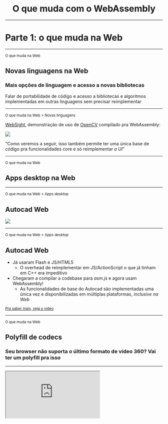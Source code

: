 

<center>

# O que muda com o WebAssembly

</center>

---


# Parte 1: o que muda na Web

---

<small>O que muda na Web</small>

## Novas linguagens na Web

### Mais opções de linguagem e acesso a novas bibliotecas

<Notes>

Falar de portabilidade de código e acesso a bibliotecas e algoritmos implementadas em outras linguagens sem precisar reimplementar

</Notes>

---

<small>O que muda na Web > Novas linguagens</small>

[WebSight](https://github.com/Web-Sight/WebSight), demonstração de uso de [OpenCV](https://opencv.org/) compilado pra WebAssembly:

![](./assets/images/websightdemo.gif)

<Notes>

"Como veremos a seguir, isso também permite ter uma única base de código pra funcionalidades core e só reimplementar _a UI_"

</Notes>

---

<small>O que muda na Web</small>

## Apps desktop na Web

---

<small>O que muda na Web > Apps desktop</small>

## Autocad Web

![](./assets/images/autocad-web.png)

---

<small>O que muda na Web > Apps desktop</small>

## Autocad Web

- Já usaram Flash e JS/HTML5
  - O overhead de reimplementar em JS/ActionScript o que já tinham em C++ era impeditivo
- Chegaram a compilar a codebase para _asm.js_ e agora usam WebAssembly!
  - As funcionalidades de base do Autocad são implementadas uma única vez e disponibilizadas em múltiplas plataformas, _inclusive na Web_

<small>
  <a href="https://youtu.be/BnYq7JapeDA">Pra saber mais, veja o vídeo</a>
</small>

---

<small>O que muda na Web</small>

## Polyfill de codecs

### Seu browser não suporta o último formato de vídeo 360? Vai ter um polyfill pra isso

---

<iframe
  style={{ width: "90vw", height: "90vh", maxWidth: 900 }}
  src="https://brionv.com/misc/ogv.js/demo2/#file=Caminandes_3_-_Llamigos_-_Blender_Animated_Short.webm&size=360p.av1.webm&source=av1"
/>

---

<small>O que muda na Web</small>

## Jogos

### A Unity já exporta seus jogos pra WebAssembly _hoje_!

---

<small>O que muda na Web > Caso de estudo da Unity com WebAssembly</small>

## Benchmark da Unity (_time to screen_)

![](./assets/images/macos-performance-unity.png)

---

<small>O que muda na Web > Caso de estudo da Unity com WebAssembly</small>

## Benchmark da Unity (_code size_)

![](./assets/images/codesize-unity.png)

---

<small>O que muda na Web > Apps desktop</small>

## Outros casos de sucesso

- O Figma [também migrou seu web app de _asm.js_ para WebAssembly](https://www.figma.com/blog/webassembly-cut-figmas-load-time-by-3x/) e diminuiram o tempo de carregamento em **mais de 3x**
- O Google Earth voltou <strike>pra Web</strike> pro Chrome 🙄 [graças ao WebAssembly](https://medium.com/google-earth/earth-on-web-the-road-to-cross-browser-7338e0f46278)
- [O Chrome dá suporte a PWAs em todas as plataformas desktop](https://developers.google.com/web/progressive-web-apps/desktop), integrando web apps cada vez mais com elas 🎉

---


# Parte 2: o que muda fora da Web

### <span><q>WebAssembly is not a way to run code other than JavaScript on the web; WebAssembly is a tiny, embeddable language that you can use almost anywhere</q><br/>— [WebAssembly is more than the web](https://words.steveklabnik.com/webassembly-is-more-than-just-the-web)</span>

---

<small>O que muda fora da Web</small>

## Runtimes JavaScript

### Node.js, Electron, Johnny-Five, React Native...

---

<small>Runtimes Javascript</small>

## Performance nativa no Node.js sem compilação

A Mozilla recentemente reimplementou parte de seu módulo [sourcemap-decoder](https://npm.im/sourcemap-decoder) em WebAssembly e [o tornou de 5 a 10x mais rápido](https://hacks.mozilla.org/2018/01/oxidizing-source-maps-with-rust-and-webassembly/):

![](./assets/images/sourcemap-decoder-benchmark.png)

---

<small>Runtimes Javascript</small>

## Performance nativa no Electron

[Finda](https://keminglabs.com/finda/), um app Electron para macOS, reporta [nesse post](https://keminglabs.com/blog/building-a-fast-electron-app-with-rust/) como ele usa Rust e WebAssembly para procurar por arquivos, abas abertas, histórico de navegador e muito mais em **menos de 1ms**

---

<small>O que muda fora da Web</small>

## Serverless

---

<small>O que muda fora da Web > Serverless</small>

## Cloudflare Workers

Cada worker é um _isolate_ dentro de um mesmo processo do V8, enquanto na maior parte dos FaaS cada worker é um container

![](./assets/images/cloudflare-isolates.png)

---

<small>O que muda fora da Web > Serverless</small>

## Cloudflare Workers

Isso resolve tempo de resposta pra _cold starts_

![](./assets/images/cloudflare-faas-benchmark.png)

---

<small>O que muda fora da Web > Serverless</small>

## Cloudflare Workers

- Cada novo processo do Node consome 35MB. Cada novo _isolate_, 3MB
- Elimina custo de _context switching_ do OS (~100ms)
- Só permitiria a execução de Javascript. Não mais, graças a WebAssembly

---

<small>O que muda fora da Web > Serverless</small>

## Olin

> <q>[Olin](https://github.com/Xe/olin) é (...) um primitivo radicalmente novo para tornar mais fácil raciocinar sobre, fazer deploy e operar serviços orientados a eventos e que seja independente (...) do computador em que ele esteja rodando.</q><br/>— https://christine.website/blog/olin-1-why-09-1-2018

<!-- esse comentário é um hack pra separar os blockquotes sem ofender o prettier :( -->

> <q>Eu quero que este projeto dure décadas. Eu quero que os binários que eu suba hoje continuem funcionando daqui a 5 anos.</q><br/>— https://github.com/Xe/olin

---

<small>O que muda fora da Web</small>

## Portabilidade

---

<small>O que muda fora da Web > Portabilidade</small>

## Wasmer

[wasmer](https://wasmer.io) é um projeto ambicioso que visa permitir a criação de binários universais, que podem ser [diretamente executados](https://medium.com/wasmer/running-webassembly-100x-faster-%EF%B8%8F-a8237e9a372d) ou [executados por um programa](https://medium.com/wasmer/running-webassembly-from-any-language-5741f6320ccd?source=collection_home---4------0---------------------), de qualquer plataforma

---

<small>O que muda fora da Web > Portabilidade</small>

## Wasmer

[![](./assets/images/wasmer-nginx.png)](https://medium.com/@syrusakbary/running-nginx-with-webassembly-6353c02c08ac)

---

<small>O que muda fora da Web > Portabilidade</small>

## Wasmer

> A razão pra usar WebAssembly não é só velocidade, mas também portabilidade em qualquer arquitetura e isolamento de memória de cada processo.
>
> Esses são duas grandes inovações que vão ser a base da nova geração de computação na nuvem.
>
> — https://medium.com/@syrusakbary/hi-edward-d16345fb04b3

---

<small>O que muda fora da Web > Portabilidade</small>

## Outros

- [nebulet](https://github.com/nebulet/nebulet) — um sistema operacional que roda WebAssembly nativamente
- [WasmTime](https://github.com/CraneStation/wasmtime) — um _runtime_ de WebAssembly que implementa a [CloudABI](https://cloudabi.org), um POSIX perfeito pro WebAssembly

---

<small>O que muda fora da Web</small>

## Blockchain

---

<small>O que muda fora da Web > Blockchain</small>

## Ethereum

Hoje, o [Ethereum](https://www.ethereum.org/) implementa sua própria [linguagem de programação](https://solidity.readthedocs.io/en/v0.5.6/) e sua própria [máquina virtual](<https://github.com/ethereum/wiki/wiki/Ethereum-Virtual-Machine-(EVM)-Awesome-List#specification>).

A implementação não é ideal, e exige que cada vez mais algoritmos sejam pré-compilados e façam parte da VM em si.

---

<small>O que muda fora da Web > Blockchain</small>

## Ethereum

> Ao invés de usar a EVM, nós agora temos um conjunto eficiente de instruções, que tem garantias de ser executável e igualmente performático em diferentes tipos de plataformas.
>
> Não só dApps vão ficar mais rápidos em produção, como o desenvolvimento de _Smart Contracts_ vai se tornar mais acessível para pessoas já familiares com linguagens como Rust e Go.
>
> — https://medium.com/zkcapital/webassembly-the-future-of-blockchain-computing-1a0ae28f7e40

---

<small>O que muda fora da Web</small>

## Outros

- Você já pode usar WebAssembly até [em FPGAs](https://github.com/piranna/wasmachine)
